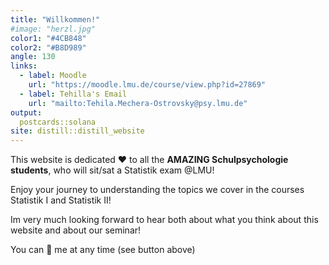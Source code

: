 ```yaml
---
title: "Willkommen!"
#image: "herzl.jpg"
color1: "#4CB848"
color2: "#B8D989"
angle: 130
links:
  - label: Moodle
    url: "https://moodle.lmu.de/course/view.php?id=27869"
  - label: Tehilla's Email
    url: "mailto:Tehila.Mechera-Ostrovsky@psy.lmu.de"
output:
  postcards::solana
site: distill::distill_website
---
```

 

This website is dedicated ❤️ to all the **AMAZING Schulpsychologie students**, who will sit/sat a Statistik exam  @LMU!

Enjoy your journey to understanding the topics we cover in the courses Statistik I and Statistik II! 


Im very much looking forward to hear both about what you think about this website and about our seminar! 


You can 📧 me at any time (see button above) 